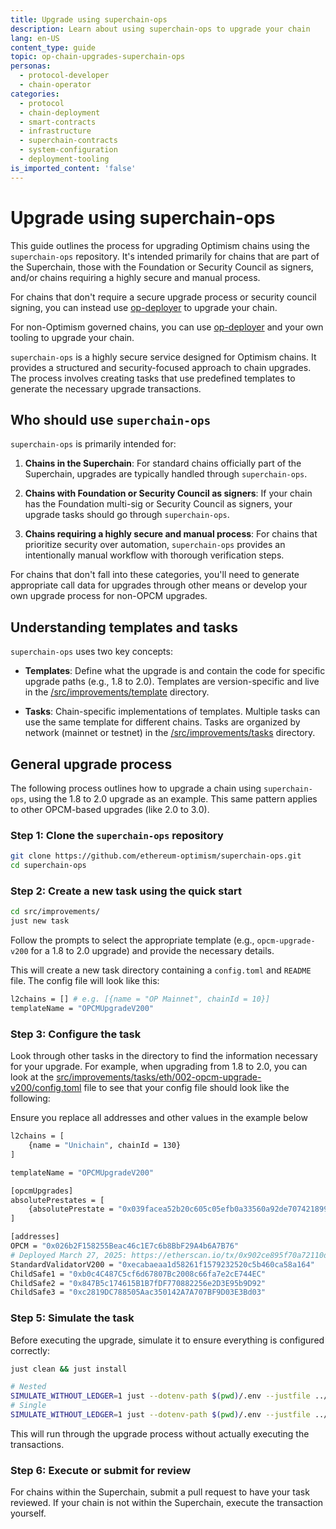 ```yaml
---
title: Upgrade using superchain-ops
description: Learn about using superchain-ops to upgrade your chain
lang: en-US
content_type: guide
topic: op-chain-upgrades-superchain-ops
personas:
  - protocol-developer
  - chain-operator
categories:
  - protocol
  - chain-deployment
  - smart-contracts
  - infrastructure
  - superchain-contracts
  - system-configuration
  - deployment-tooling
is_imported_content: 'false'
---
```



# Upgrade using superchain-ops

This guide outlines the process for upgrading Optimism chains using the `superchain-ops` repository. It's intended primarily for chains that are part of the Superchain, those with the Foundation or Security Council as signers, and/or chains requiring a highly secure and manual process.

For chains that don't require a secure upgrade process or security council signing, you can instead use [op-deployer](/stack/smart-contracts/op-deployer-upgrade) to upgrade your chain.

For non-Optimism governed chains, you can use [op-deployer](/stack/smart-contracts/op-deployer-upgrade) and your own tooling to upgrade your chain.

`superchain-ops` is a highly secure service designed for Optimism chains. It provides a structured and security-focused approach to chain upgrades. The process involves creating tasks that use predefined templates to generate the necessary upgrade transactions.

## Who should use `superchain-ops`

`superchain-ops` is primarily intended for:

1.  **Chains in the Superchain**: For standard chains officially part of the Superchain, upgrades are typically handled through `superchain-ops`.

2.  **Chains with Foundation or Security Council as signers**: If your chain has the Foundation multi-sig or Security Council as signers, your upgrade tasks should go through `superchain-ops`.

3.  **Chains requiring a highly secure and manual process**: For chains that prioritize security over automation, `superchain-ops` provides an intentionally manual workflow with thorough verification steps.

For chains that don't fall into these categories, you'll need to generate appropriate call data for upgrades through other means or develop your own upgrade process for non-OPCM upgrades.

## Understanding templates and tasks

`superchain-ops` uses two key concepts:

*   **Templates**: Define what the upgrade is and contain the code for specific upgrade paths (e.g., 1.8 to 2.0). Templates are version-specific and live in the [/src/improvements/template](https://github.com/ethereum-optimism/superchain-ops/tree/main/src/improvements/template) directory.

*   **Tasks**: Chain-specific implementations of templates. Multiple tasks can use the same template for different chains. Tasks are organized by network (mainnet or testnet) in the [/src/improvements/tasks](https://github.com/ethereum-optimism/superchain-ops/tree/main/src/improvements/tasks) directory.

## General upgrade process

The following process outlines how to upgrade a chain using `superchain-ops`, using the 1.8 to 2.0 upgrade as an example. This same pattern applies to other OPCM-based upgrades (like 2.0 to 3.0).

### Step 1: Clone the `superchain-ops` repository

```bash
git clone https://github.com/ethereum-optimism/superchain-ops.git
cd superchain-ops
```

### Step 2: Create a new task using the quick start

```bash
cd src/improvements/
just new task
```

Follow the prompts to select the appropriate template (e.g., `opcm-upgrade-v200` for a 1.8 to 2.0 upgrade) and provide the necessary details.

This will create a new task directory containing a `config.toml` and `README` file. The config file will look like this:

```bash
l2chains = [] # e.g. [{name = "OP Mainnet", chainId = 10}]
templateName = "OPCMUpgradeV200"

```

### Step 3: Configure the task

Look through other tasks in the directory to find the information necessary for your upgrade. For example, when upgrading from 1.8 to 2.0, you can look at the [src/improvements/tasks/eth/002-opcm-upgrade-v200/config.toml](https://github.com/ethereum-optimism/superchain-ops/blob/main/src/improvements/tasks/eth/002-opcm-upgrade-v200/config.toml) file to see that your config file should look like the following:

<Callout>
  Ensure you replace all addresses and other values in the example below
</Callout>

```bash
l2chains = [
    {name = "Unichain", chainId = 130}
]

templateName = "OPCMUpgradeV200"

[opcmUpgrades]
absolutePrestates = [
    {absolutePrestate = "0x039facea52b20c605c05efb0a33560a92de7074218998f75bcdf61e8989cb5d9", chainId = 130},
]

[addresses]
OPCM = "0x026b2F158255Beac46c1E7c6b8BbF29A4b6A7B76"
# Deployed March 27, 2025: https://etherscan.io/tx/0x902ce895f70a72110d40c9a734a26380b2e27c370aae90721cdfa1ac972cfff8 
StandardValidatorV200 = "0xecabaeaa1d58261f1579232520c5b460ca58a164"
ChildSafe1 = "0xb0c4C487C5cf6d67807Bc2008c66fa7e2cE744EC"
ChildSafe2 = "0x847B5c174615B1B7fDF770882256e2D3E95b9D92"
ChildSafe3 = "0xc2819DC788505Aac350142A7A707BF9D03E3Bd03"
```

### Step 5: Simulate the task

Before executing the upgrade, simulate it to ensure everything is configured correctly:

```bash
just clean && just install
```

```bash
# Nested 
SIMULATE_WITHOUT_LEDGER=1 just --dotenv-path $(pwd)/.env --justfile ../../../nested.just simulate <foundation|council|chain-governor|child-safe-1|child-safe-2|child-safe-3>
# Single 
SIMULATE_WITHOUT_LEDGER=1 just --dotenv-path $(pwd)/.env --justfile ../../../single.just simulate
```

This will run through the upgrade process without actually executing the transactions.

### Step 6: Execute or submit for review

For chains within the Superchain, submit a pull request to have your task reviewed. If your chain is not within the Superchain, execute the transaction yourself.


